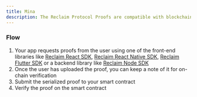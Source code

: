```yaml
---
title: Mina
description: The Reclaim Protocol Proofs are compatible with blockchain applications.
---
```


### Flow

1. Your app requests proofs from the user using one of the front-end libraries like [Reclaim React SDK](/js/frontend-example), [Reclaim React Native SDK](/react-native), [Reclaim Flutter SDK](/flutter) or a backend library like [Reclaim Node SDK](/js/backend-example)
2. Once the user has uploaded the proof, you can keep a note of it for on-chain verification
3. Submit the serialized proof to your smart contract
4. Verify the proof on the smart contract
